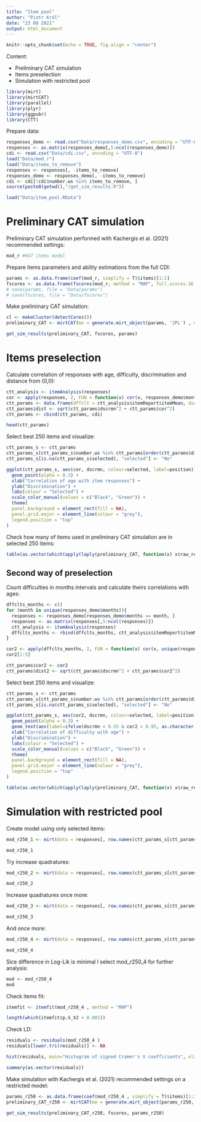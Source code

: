 ```yaml
---
title: "Item pool"
author: "Piotr Król"
date: "23 08 2021"
output: html_document
---
```


```r
knitr::opts_chunk$set(echo = TRUE, fig.align = "center")
```

Content:

* Preliminary CAT simulation
* Items preselection
* Simulation with restricted pool

```r
library(mirt)
library(mirtCAT)
library(parallel)
library(plyr)
library(ggpubr)
library(CTT)
```

Prepare data:

```r
responses_demo <- read.csv("Data/responses_demo.csv", encoding = "UTF-8")
responses <- as.matrix(responses_demo[,5:ncol(responses_demo)])
cdi <- read.csv("Data/cdi.csv", encoding = "UTF-8")
load("Data/mod_r")
load("Data/items_to_remove")
responses <- responses[, -items_to_remove]
responses_demo <- responses_demo[, -items_to_remove]
cdi <- cdi[!cdi$number.ws %in% items_to_remove, ]
source(paste0(getwd(),"/get_sim_results.R"))
```

```r
load("Data/item_pool.RData")
```

# Preliminary CAT simulation

Preliminary CAT simulation performed with Kachergis et al. (2021) recommended settings:

```r
mod_r #667 items model
```
Prepare items parameters and ability estimations from the full CDI:

```r
params <- as.data.frame(coef(mod_r, simplify = T)$items)[1:2]
fscores <- as.data.frame(fscores(mod_r, method = "MAP", full.scores.SE = T))
# save(params, file = "Data/params")
# save(fscores, file = "Data/fscores")
```

Make preliminary CAT simulation:

```r
cl <- makeCluster(detectCores())
preliminary_CAT <- mirtCAT(mo = generate.mirt_object(params, '2PL') , method = "MAP", criteria = "MI", start_item = "MI", local_pattern = responses, cl = cl, design = list(min_SEM = 0.15, min_items = 25, max_items = 50))
```

```r
get_sim_results(preliminary_CAT, fscores, params)
```

# Items preselection

Calculate correlation of responses with age, difficulty, discrimination and distance from (0,0):

```r
ctt_analysis <- itemAnalysis(responses)
cor <- apply(responses, 2, FUN = function(x) cor(x, responses_demo$months))
ctt_params <- data.frame(dffclt = ctt_analysis$itemReport$itemMean, dscrmn = ctt_analysis$itemReport$pBis, cor = cor)
ctt_params$dist <- sqrt(ctt_params$dscrmn^2 + ctt_params$cor^2) 
ctt_params <- cbind(ctt_params, cdi)
```

```r
head(ctt_params)
```

Select best 250 items and visualize:

```r
ctt_params_s <- ctt_params
ctt_params_s[ctt_params_s$number.ws %in% ctt_params[order(ctt_params$dist, decreasing = T), ][1:250, "number.ws"], "selected"] <- "Yes"
ctt_params_s[is.na(ctt_params_s$selected), "selected"] <- "No"

ggplot(ctt_params_s, aes(cor, dscrmn, colour=selected, label=position)) +
  geom_point(alpha = 0.3) +
  xlab("Correlation of age with item responses") +
  ylab("Discrimination") +
  labs(colour = "Selected") +
  scale_color_manual(values = c("Black", "Green")) + 
  theme(
  panel.background = element_rect(fill = NA),
  panel.grid.major = element_line(colour = "grey"),
  legend.position = "top"
)
```
Check how many of items used in preliminary CAT simulation are in selected 250 items:

```r
table(as.vector(which(apply(laply(preliminary_CAT, function(x) x$raw_responses), 2, function(x) any(!is.na(x))))) %in% ctt_params_s[ctt_params_s$selected == "Yes", "number.ws"] )
```
## Second way of preselection

Count difficulties in months intervals and calculate theirs correlations with ages:

```r
dffclts_months <- c()
for (month in unique(responses_demo$months)){
  responses <- responses_demo[responses_demo$months == month, ]
  responses <- as.matrix(responses[,5:ncol(responses)])
  ctt_analysis <- itemAnalysis(responses)
  dffclts_months <- rbind(dffclts_months, ctt_analysis$itemReport$itemMean)
}

cor2 <- apply(dffclts_months, 2, FUN = function(x) cor(x, unique(responses_demo$months)))
cor2[1:5]

ctt_params$cor2 <- cor2
ctt_params$dist2 <- sqrt(ctt_params$dscrmn^2 + ctt_params$cor2^2) 
```

Select best 250 items and visualize:

```r
ctt_params_s <- ctt_params
ctt_params_s[ctt_params_s$number.ws %in% ctt_params[order(ctt_params$dist2, decreasing = T), ][1:250, "number.ws"], "selected"] <- "Yes"
ctt_params_s[is.na(ctt_params_s$selected), "selected"] <- "No"

ggplot(ctt_params_s, aes(cor2, dscrmn, colour=selected, label=position)) +
  geom_point(alpha = 0.3) +
  geom_text(aes(label=ifelse(dscrmn < 0.55 & cor2 < 0.95, as.character(position),'')), check_overlap = T) +
  xlab("Correlation of difficulty with age") +
  ylab("Discrimination") +
  labs(colour = "Selected") +
  scale_color_manual(values = c("Black", "Green")) + 
  theme(
  panel.background = element_rect(fill = NA),
  panel.grid.major = element_line(colour = "grey"),
  legend.position = "top"
)
```
```r
table(as.vector(which(apply(laply(preliminary_CAT, function(x) x$raw_responses), 2, function(x) any(!is.na(x))))) %in% ctt_params_s[ctt_params_s$selected == "Yes", "number.ws"] )
```

# Simulation with restricted pool

Create model using only selected items:

```r
mod_r250_1 <- mirt(data = responses[, row.names(ctt_params_s[ctt_params_s$selected == "Yes", ])], model = 1, SE = TRUE)
```

```r
mod_r250_1
```

Try increase quadratures:

```r
mod_r250_2 <- mirt(data = responses[, row.names(ctt_params_s[ctt_params_s$selected == "Yes", ])], model = 1, SE = TRUE, quadpts = 101)
```
```r
mod_r250_2
```

Increase quadratures once more:

```r
mod_r250_3 <- mirt(data = responses[, row.names(ctt_params_s[ctt_params_s$selected == "Yes", ])], model = 1, SE = TRUE, quadpts = 151, technical = list(NCYCLES = 10000))
```
```r
mod_r250_3
```

And once more:

```r
mod_r250_4 <- mirt(data = responses[, row.names(ctt_params_s[ctt_params_s$selected == "Yes", ])], model = 1, SE = TRUE, quadpts = 301, technical = list(NCYCLES = 10000))
```
```r
mod_r250_4
```

Sice difference in Log-Lik is minimal I select mod_r250_4 for further analysis:

```r
mod <- mod_r250_4
mod
```
Check items fit:

```r
itemfit <- itemfit(mod_r250_4 , method = "MAP")
```

```r
length(which(itemfit$p.S_X2 < 0.001))
```
Check LD:

```r
residuals <- residuals(mod_r250_4 )
residuals[lower.tri(residuals)] <- NA
```

```r
hist(residuals, main="Histogram of signed Cramer's V coefficients", xlab= "Cramers V")
```

```r
summary(as.vector(residuals))
```

Make simulation with Kachergis et al. (2021) recommended settings on a restricted model:

```r
params_r250 <- as.data.frame(coef(mod_r250_4 , simplify = T)$items)[1:2]
preliminary_CAT_r250 <- mirtCAT(mo = generate.mirt_object(params_r250, '2PL'), method = "MAP", criteria = "MI", start_item = "MI", local_pattern = responses[, row.names(ctt_params_s[ctt_params_s$selected == "Yes", ])], cl = cl, design = list(min_SEM = 0.15, min_items = 25, max_items = 50))
```
```r
get_sim_results(preliminary_CAT_r250, fscores, params_r250)
```